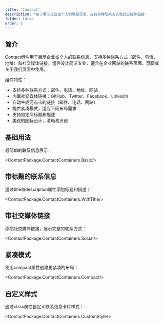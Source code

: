 ```yaml
---
title: 'Contact'
description: '用于展示企业或个人的联系信息，支持多种联系方式和社交媒体链接'
folder: false
order: 6
---
```



## 简介

Contact组件用于展示企业或个人的联系信息，支持多种联系方式（邮件、电话、地址）和社交媒体链接。组件设计简洁专业，适合在企业网站的联系页面、页脚或关于我们页面中使用。

组件特性：
- 支持多种联系方式：邮件、电话、地址、网站
- 内置社交媒体链接：GitHub、Twitter、Facebook、LinkedIn
- 自动生成可点击的链接（邮件、电话、网站）
- 提供紧凑模式，适应不同布局需求
- 支持自定义标题和描述
- 美观的图标设计，清晰易识别

## 基础用法

最简单的联系信息展示：

<ContactPackage.ContactContainers.Basic/>

## 带标题的联系信息

通过title和description属性添加标题和描述：

<ContactPackage.ContactContainers.WithTitle/>

## 带社交媒体链接

添加社交媒体链接，展示完整的联系方式：

<ContactPackage.ContactContainers.Social/>

## 紧凑模式

使用compact属性创建更紧凑的布局：

<ContactPackage.ContactContainers.Compact/>

## 自定义样式

通过class属性自定义联系信息卡片样式：

<ContactPackage.ContactContainers.CustomStyle/> 
